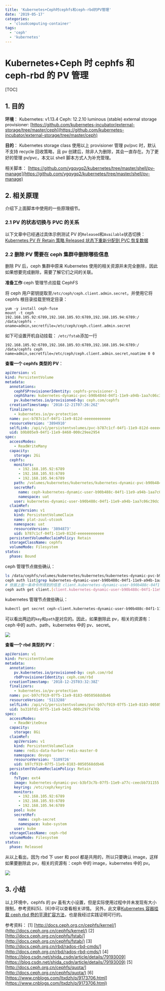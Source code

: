 ```yaml
---
title: 'Kubernetes+Ceph时cephfs和ceph-rbd的PV管理'
date: '2019-05-17'
categories:
  - 'cloudcomputing-container'
tags:
  - 'ceph'
  - 'kubernetes'
---
```


# Kubernetes+Ceph 时 cephfs 和 ceph-rbd 的 PV 管理

[TOC]

## 1. 目的

**环境**： Kubernetes: v1.13.4 Ceph: 12.2.10 luminous (stable) external storage provisioner: [https://github.com/kubernetes-incubator/external-storage/tree/master/ceph](https://github.com/kubernetes-incubator/external-storage/tree/master/ceph)

**目的**： Kubernetes storage class 使用以上 provisioner 管理 pv/pvc 时，默认不支持 recycle 回收策略，且 pv 创建后，除非人为删除，其会一直存在。为了更好的管理 pv/pvc，本文以 shell 脚本方式人为补充管理。

相关脚本： [https://github.com/ygqygq2/kubernetes/tree/master/shell/pv-manage](https://github.com/ygqygq2/kubernetes/tree/master/shell/pv-manage)

## 2. 相关原理

介绍下上面脚本中使用的一些原理细节。

### 2.1 PV 的状态切换与 PVC 的关系

以下文章中已经通过具体示例测试 PV 的`Released`和`Available`状态切换： [Kubernetes PV 在 Retain 策略 Released 状态下重新分配到 PVC 恢复数据](https://blog.51cto.com/ygqygq2/2308576)

### 2.2 删除 PV 需要在 ceph 集群中删除哪些信息

删除 PV 后，ceph 集群中原来 Kubernetes 使用的相关资源并未完全删除，因此如果想要完成删除，需要了解它们之间的关联。

**准备工作** ceph 管理节点挂载 CephFS

将 ceph 用户密钥提取至`/etc/ceph/ceph.client.admin.secret`，并使用它将 cephfs 根目录挂载至特定目录：

```
yum -y install ceph-fuse
mount -t ceph 192.168.105.92:6789,192.168.105.93:6789,192.168.105.94:6789:/ /data/cephfs -oname=admin,secretfile=/etc/ceph/ceph.client.admin.secret
```

如下可设置开机自动挂载： `/etc/fstab`添加一行

```
192.168.105.92:6789,192.168.105.93:6789,192.168.105.94:6789:/ /data/cephfs ceph name=admin,secretfile=/etc/ceph/ceph.client.admin.secret,noatime 0 0
```

**查看一个 cephfs 类型的 PV**：

```yaml
apiVersion: v1
kind: PersistentVolume
metadata:
  annotations:
    cephFSProvisionerIdentity: cephfs-provisioner-1
    cephShare: kubernetes-dynamic-pvc-b90b484d-04f1-11e9-a94b-1aa7c06c39dc
    pv.kubernetes.io/provisioned-by: ceph.com/cephfs
  creationTimestamp: '2018-12-21T07:26:26Z'
  finalizers:
    - kubernetes.io/pv-protection
  name: pvc-b787c1cf-04f1-11e9-812d-eeeeeeeeeeee
  resourceVersion: '3894910'
  selfLink: /api/v1/persistentvolumes/pvc-b787c1cf-04f1-11e9-812d-eeeeeeeeeeee
  uid: b9b805e9-04f1-11e9-8460-000c29ee2954
spec:
  accessModes:
    - ReadWriteMany
  capacity:
    storage: 2Gi
  cephfs:
    monitors:
      - 192.168.105.92:6789
      - 192.168.105.93:6789
      - 192.168.105.94:6789
    path: /volumes/kubernetes/kubernetes/kubernetes-dynamic-pvc-b90b484d-04f1-11e9-a94b-1aa7c06c39dc
    secretRef:
      name: ceph-kubernetes-dynamic-user-b90b488c-04f1-11e9-a94b-1aa7c06c39dc-secret
      namespace: uat
    user: kubernetes-dynamic-user-b90b488c-04f1-11e9-a94b-1aa7c06c39dc
  claimRef:
    apiVersion: v1
    kind: PersistentVolumeClaim
    name: plat-zuul-utcook
    namespace: uat
    resourceVersion: '3894873'
    uid: b787c1cf-04f1-11e9-812d-eeeeeeeeeeee
  persistentVolumeReclaimPolicy: Retain
  storageClassName: cephfs
  volumeMode: Filesystem
status:
  phase: Bound
```

ceph 管理节点做些确认：

```bash
ls /data/cephfs/volumes/kubernetes/kubernetes/kubernetes-dynamic-pvc-b90b484d-04f1-11e9-a94b-1aa7c06c39dc
ceph auth list|grep kubernetes-dynamic-user-b90b488c-04f1-11e9-a94b-1aa7c06c39dc
# 依据上面一条命令所得到的信息 client.kubernetes-dynamic-user-b90b488c-04f1-11e9-a94b-1aa7c06c39dc
ceph auth get client.[client.kubernetes-dynamic-user-b90b488c-04f1-11e9-a94b-1aa7c06c39dc]
```

kubernetes 管理节点做些确认：

```bash
kubectl get secret ceph-client.kubernetes-dynamic-user-b90b488c-04f1-11e9-a94b-1aa7c06c39dc-secret -n uat --template={{.data.key}}|base64 -d
```

可以看出两边的`key`和`path`是对应的。因此，如果删除此 pv，相关的资源有：ceph 中的 auth、path，kubernetes 中的 pv、secret。

![](images/1558079661810-1024x221.png)

**查看一个 rbd 类型的 PV**：

```yaml
apiVersion: v1
kind: PersistentVolume
metadata:
  annotations:
    pv.kubernetes.io/provisioned-by: ceph.com/rbd
    rbdProvisionerIdentity: ceph.com/rbd
  creationTimestamp: '2018-12-25T03:32:38Z'
  finalizers:
    - kubernetes.io/pv-protection
  name: pvc-b97cf919-07f5-11e9-8183-0050568ddb46
  resourceVersion: '5113288'
  selfLink: /api/v1/persistentvolumes/pvc-b97cf919-07f5-11e9-8183-0050568ddb46
  uid: ba318fd1-07f5-11e9-b415-000c297f476b
spec:
  accessModes:
    - ReadWriteOnce
  capacity:
    storage: 8Gi
  claimRef:
    apiVersion: v1
    kind: PersistentVolumeClaim
    name: redis-data-harbor-redis-master-0
    namespace: devops
    resourceVersion: '5109726'
    uid: b97cf919-07f5-11e9-8183-0050568ddb46
  persistentVolumeReclaimPolicy: Retain
  rbd:
    fsType: ext4
    image: kubernetes-dynamic-pvc-b3bf3c7b-07f5-11e9-a77c-ceecbb731155
    keyring: /etc/ceph/keyring
    monitors:
      - 192.168.105.92:6789
      - 192.168.105.93:6789
      - 192.168.105.94:6789
    pool: kube
    secretRef:
      name: ceph-secret
      namespace: kube-system
    user: kube
  storageClassName: ceph-rbd
  volumeMode: Filesystem
status:
  phase: Released
```

从以上看出，因为 rbd 下 user 和 pool 都是共用的，所以只要确认 image，这样如果要删除此 pv，相关的资源有：ceph 中的 image，kubernetes 中的 pv。

![](images/1558081100964-1024x264.png)

## 3. 小结

以上环境中，cephfs 的 pv 虽有大小设置，但是实际使用过程中并未发现有大小限制，参考资料\[5\]、\[6\]中可以查看相关详情。 另外，此文章[Kubernetes 容器挂载 ceph rbd 卷的平滑扩容方法](https://blog.csdn.net/shida_csdn/article/details/79193009)，也是我经过实践证明可行的。

参考资料： \[1\] [http://docs.ceph.org.cn/cephfs/kernel/](http://docs.ceph.org.cn/cephfs/kernel/) \[2\] [http://docs.ceph.org.cn/cephfs/fstab/](http://docs.ceph.org.cn/cephfs/fstab/) \[3\] [http://docs.ceph.org.cn/rbd/rados-rbd-cmds/](http://docs.ceph.org.cn/rbd/rados-rbd-cmds/) \[4\] [https://blog.csdn.net/shida_csdn/article/details/79193009](https://blog.csdn.net/shida_csdn/article/details/79193009) \[5\] [http://docs.ceph.org.cn/cephfs/quota/](http://docs.ceph.org.cn/cephfs/quota/) \[6\] [https://www.cnblogs.com/ltxdzh/p/9173706.html](https://www.cnblogs.com/ltxdzh/p/9173706.html)

